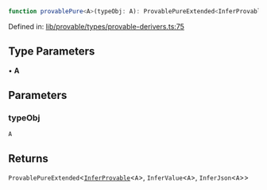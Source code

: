 ```ts
function provablePure<A>(typeObj: A): ProvablePureExtended<InferProvable<A>, InferValue<A>, InferJson<A>>
```

Defined in: [lib/provable/types/provable-derivers.ts:75](https://github.com/o1-labs/o1js/blob/46b9772d07785397c4bd76a102bc9f6730d321bb/src/lib/provable/types/provable-derivers.ts#L75)

## Type Parameters

• **A**

## Parameters

### typeObj

`A`

## Returns

`ProvablePureExtended`\<[`InferProvable`](../type-aliases/InferProvable.mdx)\<`A`\>, `InferValue`\<`A`\>, `InferJson`\<`A`\>\>
